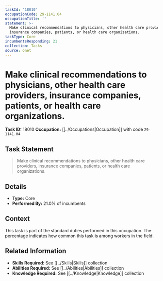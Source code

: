 ```yaml
---
taskId: '18010'
occupationCode: 29-1141.04
occupationTitle: ''
statement: >-
  Make clinical recommendations to physicians, other health care providers,
  insurance companies, patients, or health care organizations.
taskType: Core
incumbentsResponding: 21
collection: Tasks
source: onet
---
```

# Make clinical recommendations to physicians, other health care providers, insurance companies, patients, or health care organizations.

**Task ID:** 18010
**Occupation:** [[../Occupations|Occupation]] with code `29-1141.04`

## Task Statement

> Make clinical recommendations to physicians, other health care providers, insurance companies, patients, or health care organizations.

## Details

- **Type:** Core
- **Performed By:** 21.0% of incumbents

## Context

This task is part of the standard duties performed in this occupation. The percentage indicates how common this task is among workers in the field.

## Related Information

- **Skills Required:** See [[../Skills|Skills]] collection
- **Abilities Required:** See [[../Abilities|Abilities]] collection
- **Knowledge Required:** See [[../Knowledge|Knowledge]] collection
